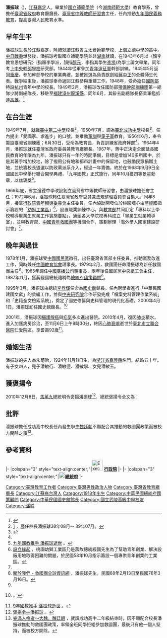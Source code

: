 {{Infobox_Prime_Minister
| name = 潘振球
| image =19690819潘振球.jpg
| order =  {{ROC}}第8任臺灣省政府教育廳廳長
| term_start = 1964年4月
| term_end = 1972年6月
| predecessor = [[吳兆棠|吳兆棠]]
| successor = [[許智偉|許智偉]]
| order2 = {{ROC}}第10任[[國史館|國史館]]館長
| term_start2 = 1995年3月31日
| term_end2 = 2000年3月31日
| predecessor2 = [[瞿韶華|瞿韶華]]
| successor2 = [[張炎憲|張炎憲]]
| order3 =  {{ROC}}第3任教育部青年發展署署長
| term_start3 = 1972年8月18日
| term_end3 = 1978年1月31日
| predecessor3 = [[李煥|李煥]]
| successor3 = [[王唯農|王唯農]]
| order4 =  {{ROC}}第5任中國青年救國團主任委員
| term_start4 = 1979年2月13日 
| term_end4 = 1987年3月16日
| predecessor4 = [[宋時選|宋時選]]
| successor4 = [[李鍾桂|李鍾桂]]
| nationality  = {{ROC}}
| birth_date = {{birth date|1918|7|9}}
| birth_place = {{ROC-1912|江蘇省}}[[嘉定縣|嘉定縣]]
| death_date = {{death date and age|2010|11|6|1918|7|9}}
| death_place = {{ROC}}[[臺北市|臺北市]][[大安區_(臺北市)|大安區]][[臺北市立聯合醫院|臺北市立聯合醫院仁愛院區]]
| constituency = 
| spouse = [[朱菊貽|朱菊貽]]
| party = {{Kmt|26px}}
| profession = 
| religion = 
| signature = 
| educate = 
* 江蘇省立太倉師範學校
* 上海立德中學
* 國立師範學院教育學系
* 中央幹部學校研究部第一期畢業
* 韓國建國大學名譽法學博士
| past = 
* 江蘇省訓練團訓導處長
* 國防部特設杭州青年中學校長
* 臺灣省立臺中第二中學校長
* 臺灣省立臺北成功中學校長
* 臺灣省訓練團教育長
* 臺灣省政府委員兼教育廳廳長
* 臺灣省中等教師研習會主任
* 臺灣省政府法規整理委員會召集人
* 行政院青年輔導委員會主任委員、
* 總統府國策顧問
* 國史館館長
* 中國國民黨中央委員
* 臺灣省黨部主任委員
* 中央委員會組織工作會主任
* 中央評議委員
* 中國青年救國團主任
}}
'''潘振球'''（{{bd|1918年|7月9日|2010年|11月6日}})，[[江蘇|江蘇]][[嘉定|嘉定]]人。畢業於[[國立師範學院|國立師範學院]]（今[[湖南師範大學|湖南師範大學]]）教育學系，曾擔任[[臺灣省政府|臺灣省政府]]教育廳廳長、[[彰師大|臺灣省中等教師研習會]]主任，任內推動[[九年國民義務教育|九年國民義務教育]]，提高臺灣人民教育水準。

==早年生平==
潘振球生長於江蘇嘉定，陸續就讀江蘇省立太倉師範學校、[[上海|上海]][[立德中學|立德中學]]的高中。[[中国抗日战争|中日戰爭]]爆發後，潘振球考取國立師範學院並赴[[湖南|湖南]]就讀，在1943年6月以〈顏李教育思想研究〉(指顏李學派，顏指[[顏元|顏元]]，李指其學生[[李塨|李塨]])為學士論文畢業。同年考上[[中央幹部學校|中央幹部學校]]研究部。1944年從軍參加[[青年遠征軍|青年遠征軍]]幹部訓練。1945年5月返回[[重慶|重慶]]，參加幹部學校的畢業典禮，並被推選為負責獻劍給[[蔣中正|蔣中正]]的全體師生代表。戰爭結束後，潘振球奉命返回江蘇參與重建工作。1948年，受命擔任[[中華民國國防部|國防部]]特設[[杭州|杭州]]青年中學的校長。1949年2月，潘振球改任國防部[[預備幹部訓練團|預備幹部訓練團]]第一總隊少將副總隊長，移駐至[[福建|福建]][[漳州|漳州]][[龍溪縣|龍溪縣]]。同年6月，其辭去副總隊長搭乘軍艦抵達[[高雄|高雄]]。<ref name="auto">{{cite web |url=http://www.drnh.gov.tw/ImagesPost/fd44e26e-b4a0-4c6d-b334-2516545448ed/00846f0d-950e-4a1f-872a-26c1f63e929b_ALLFILES.pdf |title=國史館館長潘振球先生事略 |deadurl=yes |archiveurl=https://web.archive.org/web/20170305013320/http://www.drnh.gov.tw/ImagesPost/fd44e26e-b4a0-4c6d-b334-2516545448ed/00846f0d-950e-4a1f-872a-26c1f63e929b_ALLFILES.pdf |archivedate=2017-03-05 }}</ref>

==在台生涯==
1949年7月，就職[[國立臺中第二高級中學|臺中第二中學]]校長<ref>[http://www.k12ea.gov.tw/ap/school_view.aspx?id=190303--01&ctycod=19&type=3] {{Wayback|url=http://www.k12ea.gov.tw/ap/school_view.aspx?id=190303--01&ctycod=19&type=3 |date=20170625154703 }}，歷任校長潘振球38年08月-- 39年07月。</ref>。1950年7月，調為[[臺北市立成功高級中學|臺北成功中學]]校長<ref>{{cite web|url=https://www2.cksh.tp.edu.tw/about/%e6%ad%b7%e4%bb%bb%e6%a0%a1%e9%95%b7/|title=歷任校長|publisher=臺北市立成功高級中學|access-date=2019-05-08|archive-date=2020-10-29|archive-url=https://web.archive.org/web/20201029105817/https://www2.cksh.tp.edu.tw/about/%E6%AD%B7%E4%BB%BB%E6%A0%A1%E9%95%B7/|dead-url=no}}</ref>，任內提出「愛國家、求進步」的口號，並推動[[軍訓|軍訓]]與[[童子軍|童子軍]]教育。1956年6月，奉令籌設臺灣省訓練團；6月30日，受命為教育長，負責訓練省政府幹部<ref name="auto"/>。1964年4月，潘振球就任臺灣省政府委員兼教育廳廳長。1967年，蔣中正決定全面延長國民教育的年限為九年，潘振球只有一年的時間準備，目標是增加140多所國中，於是其著手增加校地，除了撥用公有地和都市計畫中的保留地，也鼓勵民眾捐贈土地，並統籌校長遴選以防政黨派系介入，經過一年籌備，終於在1968年9月9日全國國民中學舉行聯合開學典禮，「九年國教」正式施行，同年10月獲四等景星勳章，以玆褒獎<ref>[https://tw.news.yahoo.com/%E4%B9%9D%E5%B9%B4%E5%9C%8B%E6%95%99%E6%8E%A8%E6%89%8B-%E6%BD%98%E6%8C%AF%E7%90%83%E9%80%9D%E4%B8%96.html 九年國教推手 潘振球逝世] {{Wayback|url=https://tw.news.yahoo.com/%E4%B9%9D%E5%B9%B4%E5%9C%8B%E6%95%99%E6%8E%A8%E6%89%8B-%E6%BD%98%E6%8C%AF%E7%90%83%E9%80%9D%E4%B8%96.html |date=20170305003411 }}。</ref>。

1969年底，省立進德中學改設創立臺灣省中等教師研習會，由潘振球擔任會主任；1972年6月，潘振球轉任臺灣省政府委員兼法規整理委員會召集人。同年8月，接掌[[行政院|行政院]][[青年輔導委員會|青年輔導委員會]]主任委員，任內協助開發位於桃園埔心由[[蔣經國|蔣經國]]指示籌設的「[[桃園幼獅工業區|幼獅工業區]]」<ref>[http://www.moeaidb.gov.tw/iphw/taoyuanyouth/index.do?id=10 設立緣起] {{Wayback|url=http://www.moeaidb.gov.tw/iphw/taoyuanyouth/index.do?id=10 |date=20160204135120 }}，桃園幼獅工業區乃是蔣故總統經國先生為了幫助青年創業、解決設廠用地取得困難的問題，於民國58年10月指示籌設一個專供青年創業的工業區。</ref>，設置職業訓練中心，與[[中華民國教育部|教育部]]共同訂定「專科以上學校輔導畢業生就業工作實施要點」，通函各大學院校專科成立「畢業生就業輔導室」，並與教育部、[[中國青年救國團|中國青年救國團]]等機關合作，策劃辦理「海外學人國家建設研討會」<ref name="auto"/>。

==晚年與過世==
1978年1月，潘振球受[[中國國民黨|中國國民黨]]徵召，出任臺灣省黨部主任委員，推動黨務改進工作，同時兼任[[中國教育協會|中國教育協會]]理事長。1979年2月，救國團任命潘振球為新任救國團主任<ref>[http://www.cyc.org.tw/about#1 關於我們 - 救國團全球資訊網] {{Wayback|url=http://www.cyc.org.tw/about#1 |date=20160310200239 }}，潘振球先生，民國68年2月13日至民國76年3月16日。</ref>。1985年調任[[中國廣播公司|中國廣播公司]]董事長，兩年後任國民黨中央組工會主任，1987年11月，獲蔣經國總統禮聘為[[總統府國策顧問|總統府國策顧問]]<ref name="auto"/>。

1995年3月，潘振球由總統[[李登輝|李登輝]]任命為[[國史館|國史館]]館長。任內聘學者進行「中華民國建國文獻」的彙編工作，並與[[中央研究院|中央研究院]]合作研發完成「檔案史料管理作業系統」和「史籍全文檢索系統」，奠定了國史修纂與史料管理的現代化基礎。2000年4月1日，潘振球卸任國史館館長。<ref>{{cite web |url=http://www.drnh.gov.tw/Content_Display.aspx?MenuKey=153 |title=歷任館長 |accessdate=2014-10-03 |deadurl=yes |archiveurl=https://web.archive.org/web/20141006080028/http://www.drnh.gov.tw/Content_Display.aspx?MenuKey=153 |archivedate=2014-10-06 |website=國史館}}。</ref>

2001年，潘振球因[[攝護腺癌|攝護腺癌]]與[[疝氣|疝氣]]多次進出醫院。2010年4月，復因[[肺炎|肺炎]]積水，進入加護病房診治，至11月6日上午8時30分，終因[[心肺衰竭|心肺衰竭]]逝世於[[臺北市立聯合醫院|臺北市立聯合醫院]]仁愛院區。享耆壽92歲<ref>[http://www.cna.com.tw/news/firstnews/201011080068-1.aspx 9年國教推手 潘振球逝世] {{Wayback|url=http://www.cna.com.tw/news/firstnews/201011080068-1.aspx |date=20170306031151 }}。</ref>。

==婚姻生活==
潘振球的夫人為朱菊貽，1924年11月11日生，為[[浙江省|浙江省]][[嘉興縣|嘉興縣]]名門。結婚五十年。有子女四人，兒子潘敏行、潘敏德、潘敏學、女兒潘敏玉。
==獲褒揚令==
2010年12月8日，[[馬英九|馬英九]]總統明令褒揚潘振球<ref>[http://www.president.gov.tw/Default.aspx?tabid=131&itemid=23027 褒揚令—潘振球] {{Wayback|url=http://www.president.gov.tw/Default.aspx?tabid=131&itemid=23027 |date=20190619074249 }}。</ref>，總統褒揚令全文為：
{{quote|總統府前國策顧問、國史館前館長潘振球，仁惠義正，圭璋特達。幼歲過庭敷訓，耕讀傳家繼世，卒業國立藍田師範學院教育系。歷任臺中二中、臺北成功高中校長暨臺灣省訓團教育長、行政院青年輔導委員會主任委員等職，增設軍訓童軍課程，涵養文武合一青年；厚植政府專業幹部，汲引俊彥歸國效力，陶甄培才，卓然有成。尤以省教育廳廳長任內，推展九年國民教育，完備諸項基礎事務，委重投艱，躬詣宣勤；盡籌碩擘，闢奠厥基。爰銜命接掌中國青年救國團主任，興辦團康育樂營隊，深耕心理輔導機制，沾溉啟迪，裨益學子。嗣出任國史館館長，屢拓文獻彙編規模，強化國史修纂；研發科技檢索系統，精進史料管理，訏謨迭運，銅柱樹績。曾獲頒韓國建國大學名譽法學博士、四等景星勳章暨膺聘總統府國策顧問殊榮，蜚聲騰實，潤色鴻業。綜其生平，化雨均霑，雅著杏壇之望；新硎廣衍，高揚蓬島之光，遺緒遐福，亙古芳傳。遽聞嵩齡殂謝，軫懷良殷，應予明令褒揚，用示政府崇禮邦賢之至意。
}}
==批評==
潘振球擔任成功高中校長任內發生學生[[魏廷朝|魏廷朝]]不願配合其推動的救國團政策而被校方開除之事<ref>[http://www.peoplenews.tw/news/3ef71796-244b-4e4f-afce-9ab1fca82431 完滿人格者～大魏，魏廷朝] {{Wayback|url=http://www.peoplenews.tw/news/3ef71796-244b-4e4f-afce-9ab1fca82431 |date=20170305001916 }}，就讀成功高中二年級結束時，因不願配合校長潘振球推動的救國團政策，率領全班同學拒絕參加救國團，最後只有他一個人堅持，而被校方開除。</ref>。

==參考資料==
{{Reflist|3}}
{{start box}}
{{s-gov|roc}}
|-
|colspan="3" style="text-align:center;"|[[File:Executive_Yuan,ROC_LOGO.svg|35px]] '''[[行政院|行政院]]'''
|-
{{s-before|[[李煥|李　煥]]}}
{{s-title|[[行政院青年輔導委員會|行政院青年輔導委員會]]主任委員<br><small>第三任<br>1972年8月18日－1978年1月31日}}
{{s-after|[[王唯農|王唯農]]}}
|-
|colspan="3" style="text-align:center;"|'''[[File:ROC_Office_of_the_President_Emblem.svg|20px]][[中華民國總統府|總統府]]'''
|-
{{s-before|[[瞿韶華|瞿韶華]]}}
{{s-title|[[國史館|國史館]]館長<br><small>第五任<br>1995年4月1日－2000年3月31日}}
{{s-after|[[張炎憲|張炎憲]]}}
{{end box}}
[[Category:臺灣教育工作者|Category:臺灣教育工作者]]
[[Category:臺灣男性政治人物|Category:臺灣男性政治人物]]
[[Category:臺灣省教育廳廳長|Category:臺灣省教育廳廳長]]
[[Category:江蘇裔台灣人|Category:江蘇裔台灣人]]
[[Category:1918年出生|Category:1918年出生]]
[[Category:中華民國總統府國策顧問|Category:中華民國總統府國策顧問]]
[[Category:中華民國國史館館長|Category:中華民國國史館館長]]
[[Category:國立武陵高級中學校友|Category:國立武陵高級中學校友]]
[[Category:潘姓|Category:潘姓]]